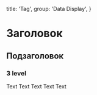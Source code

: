 
  title: 'Tag',
  group: 'Data Display',
}

# Заголовок
## Подзаголовок
### 3 level
Text Text Text Text Text


